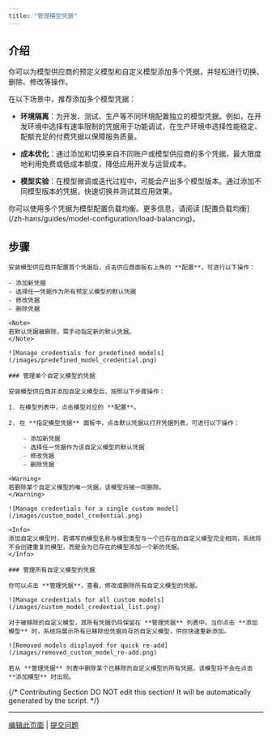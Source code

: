```yaml
---
title: "管理模型凭据"
---
```

## 介绍

你可以为模型供应商的预定义模型和自定义模型添加多个凭据，并轻松进行切换、删除、修改等操作。

在以下场景中，推荐添加多个模型凭据：

- **环境隔离**：为开发、测试、生产等不同环境配置独立的模型凭据。例如，在开发环境中选择有速率限制的凭据用于功能调试，在生产环境中选择性能稳定、配额充足的付费凭据以保障服务质量。

- **成本优化**：通过添加和切换来自不同账户或模型供应商的多个凭据，最大限度地利用免费或低成本额度，降低应用开发与运营成本。

- **模型实验**：在模型微调或迭代过程中，可能会产出多个模型版本。通过添加不同模型版本的凭据，快速切换并测试其应用效果。

<Tip>
你可以使用多个凭据为模型配置负载均衡。更多信息，请阅读 [配置负载均衡](/zh-hans/guides/model-configuration/load-balancing)。
</Tip>

## 步骤

<Tabs>
  <Tab title="预定义模型">
  
    安装模型供应商并配置首个凭据后，点击供应商面板右上角的 **配置**，可进行以下操作：

    - 添加新凭据
    - 选择任一凭据作为所有预定义模型的默认凭据
    - 修改凭据
    - 删除凭据

    <Note>
    若默认凭据被删除，需手动指定新的默认凭据。
    </Note>

    ![Manage credentials for predefined models](/images/predefined_model_credential.png)

  </Tab>
  <Tab title="自定义模型">

    ### 管理单个自定义模型的凭据

    安装模型供应商并添加自定义模型后，按照以下步骤操作：

    1. 在模型列表中，点击模型对应的 **配置**。

    2. 在 **指定模型凭据** 面板中，点击默认凭据以打开凭据列表，可进行以下操作：

        - 添加新凭据
        - 选择任一凭据作为该自定义模型的默认凭据
        - 修改凭据
        - 删除凭据

    <Warning>
    若删除某个自定义模型的唯一凭据，该模型将被一同删除。
    </Warning>

    ![Manage credentials for a single custom model](/images/custom_model_credential.png)

    <Info>
    添加自定义模型时，若填写的模型名称与模型类型与一个已存在的自定义模型完全相同，系统将不会创建重复的模型，而是会为已存在的模型添加一个新的凭据。
    </Info>

    ### 管理所有自定义模型的凭据

    你可以点击 **管理凭据**，查看、修改或删除所有自定义模型的凭据。

    ![Manage credentials for all custom models](/images/custom_model_credential_list.png)

    对于被移除的自定义模型，其所有凭据仍将保留在 **管理凭据** 列表中。当你点击 **添加模型** 时，系统将展示所有已移除但凭据尚存的自定义模型，供你快速重新添加。

    ![Removed models displayed for quick re-add](/images/removed_custom_model_re-add.png)

    若从 **管理凭据** 列表中删除某个已移除的自定义模型的所有凭据，该模型将不会在点击 **添加模型** 时出现。

  </Tab>
</Tabs>

{/*
Contributing Section
DO NOT edit this section!
It will be automatically generated by the script.
*/}

---

[编辑此页面](https://github.com/langgenius/dify-docs/edit/main/zh-hans/guides/model-configuration/manage-model-credential.mdx) | [提交问题](https://github.com/langgenius/dify-docs/issues/new?template=docs.yml)

